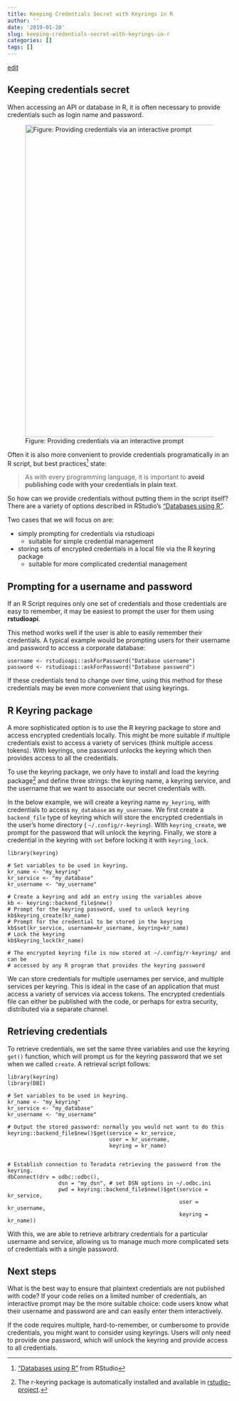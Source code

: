 ```yaml
---
title: Keeping Credentials Secret with Keyrings in R
author: ''
date: '2019-01-20'
slug: keeping-credentials-secret-with-keyrings-in-r
categories: []
tags: []
---
```


[edit](https://github.com/ras44/blog/edit/master/content/post/2019-01-19-keeping-credentials-secret-with-keyrings-in-r.Rmd)


## Keeping credentials secret
When accessing an API or database in R, it is often necessary to provide credentials such as login name and password.

![Figure: Providing credentials via an interactive prompt](/post/2019-01-19-keeping-credentials-secret-with-keyrings-in-r_files/API_Prompt_User.PNG){width=700px}

Often it is also more convenient to provide credentials programatically in an R script, but best practices[^3] state:

> As with every programming language, it is important to **avoid publishing code with your credentials in plain text**.

So how can we provide credentials without putting them in the script itself?  There are a variety of options described in RStudio's ["Databases using R"](https://db.rstudio.com/best-practices/managing-credentials/).

Two cases that we will focus on are:

- simply prompting for credentials via rstudioapi
    - suitable for simple credential management
- storing sets of encrypted credentials in a local file via the R keyring package
    - suitable for more complicated credential management

## Prompting for a username and password
If an R Script requires only one set of credentials and those credentials are easy to remember, it may be easiest to prompt the user for them using **rstudioapi**.

This method works well if the user is able to easily remember their credentials.  A typical example would be prompting users for their username and password to access a corporate database:

```
username <- rstudioapi::askForPassword("Database username")
password <- rstudioapi::askForPassword("Database password")
```

If these credentials tend to change over time, using this method for these credentials may be even more convenient that using keyrings.


## R Keyring package
A more sophisticated option is to use the R keyring package to store and access encrypted credentials locally.  This might be more suitable if multiple credentials exist to access a variety of services (think multiple access tokens).  With keyrings, one password unlocks the keyring which then provides access to all the credentials.

To use the keyring package, we only have to install and load the keyring package[^2] and define three strings: the keyring name, a keyring service, and the username that we want to associate our secret credentials with.

In the below example, we will create a keyring name `my_keyring`, with credentials to access `my_database` as `my_username`.  We first create a `backend_file` type of keyring which will store the encrypted credentials in the user's home directory ( `~/.config/r-keyring`).  With `keyring_create`, we prompt for the password that will unlock the keyring.  Finally, we store a credential in the keyring with `set` before locking it with `keyring_lock`.

```
library(keyring)

# Set variables to be used in keyring.
kr_name <- "my_keyring"
kr_service <- "my_database"
kr_username <- "my_username"

# Create a keyring and add an entry using the variables above
kb <- keyring::backend_file$new()
# Prompt for the keyring password, used to unlock keyring
kb$keyring_create(kr_name)
# Prompt for the credential to be stored in the keyring
kb$set(kr_service, username=kr_username, keyring=kr_name)
# Lock the keyring
kb$keyring_lock(kr_name)

# The encrypted keyring file is now stored at ~/.config/r-keyring/ and can be
# accessed by any R program that provides the keyring password
```

We can store credentials for multiple usernames per service, and multiple services per keyring.  This is ideal in the case of an application that must access a variety of services via access tokens.  The encrypted credentials file can either be published with the code, or perhaps for extra security, distributed via a separate channel.

## Retrieving credentials
To retrieve credentials, we set the same three variables and use the keyring `get()` function, which will prompt us for the keyring password that we set when we called `create`.  A retrieval script follows:

```
library(keyring)
library(DBI)

# Set variables to be used in keyring.
kr_name <- "my_keyring"
kr_service <- "my_database"
kr_username <- "my_username"

# Output the stored password: normally you would not want to do this
keyring::backend_file$new()$get(service = kr_service,
                                user = kr_username,
                                keyring = kr_name)


# Establish connection to Teradata retrieving the password from the keyring.
dbConnect(drv = odbc::odbc(),
                dsn = "my_dsn", # set DSN options in ~/.odbc.ini
                pwd = keyring::backend_file$new()$get(service = kr_service,
                                                      user = kr_username,
                                                      keyring = kr_name))

```

With this, we are able to retrieve arbitrary credentials for a particular username and service, allowing us to manage much more complicated sets of credentials with a single password.

## Next steps
What is the best way to ensure that plaintext credentials are not published with code?  If your code relies on a limited number of credentials, an interactive prompt may be the more suitable choice:  code users know what their username and password are and can easily enter them interactively.

If the code requires multiple, hard-to-remember, or cumbersome to provide credentials, you might want to consider using keyrings.  Users will only need to provide one password, which will unlock the keyring and provide access to all credentials.



[^3]: ["Databases using R"](https://db.rstudio.com/best-practices/managing-credentials/) from RStudio
[^2]: The r-keyring package is automatically installed and available in [rstudio-project](https://github.com/ras44/rstudio-project).
